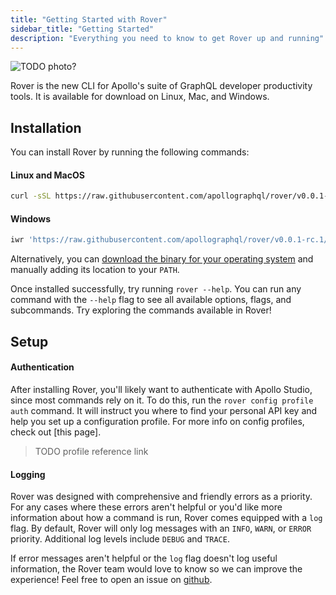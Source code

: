 ```yaml
---
title: "Getting Started with Rover"
sidebar_title: "Getting Started"
description: "Everything you need to know to get Rover up and running"
---
```


![TODO photo?]()

Rover is the new CLI for Apollo's suite of GraphQL developer productivity tools. It is available for download on Linux, Mac, and Windows.

## Installation

You can install Rover by running the following commands:

#### Linux and MacOS

```sh
curl -sSL https://raw.githubusercontent.com/apollographql/rover/v0.0.1-rc.1/installers/binstall/scripts/nix/install.sh | VERSION=v0.0.1-rc.1 sh
```

#### Windows

```sh
iwr 'https://raw.githubusercontent.com/apollographql/rover/v0.0.1-rc.1/installers/binstall/scripts/windows/install.ps1' | iex
```

Alternatively, you can [download the binary for your operating system](https://github.com/apollographql/rover/releases) and manually adding its location to your `PATH`.

Once installed successfully, try running `rover --help`. You can run any command with the `--help` flag to see all available options, flags, and subcommands. Try exploring the commands available in Rover!

## Setup

#### Authentication

After installing Rover, you'll likely want to authenticate with Apollo Studio, since most commands rely on it. To do this, run the `rover config profile auth` command. It will instruct you where to find your personal API key and help you set up a configuration profile. For more info on config profiles, check out [this page].

> TODO profile reference link


#### Logging

Rover was designed with comprehensive and friendly errors as a priority. For any cases where these errors aren't helpful or you'd like more information about how a command is run, Rover comes equipped with a `log` flag. By default, Rover will only log messages with an `INFO`, `WARN`, or `ERROR` priority. Additional log levels include `DEBUG` and `TRACE`.

If error messages aren't helpful or the `log` flag doesn't log useful information, the Rover team would love to know so we can improve the experience! Feel free to open an issue on [github](https://github.com/apollographql/rover/issues).